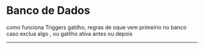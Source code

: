 Banco de Dados
=============================

como funciona Triggers gatilho, regras de oque vem primeirio no banco
caso exclua algo , ou gatilho ativa antes ou depois

--------------------------------------------------





